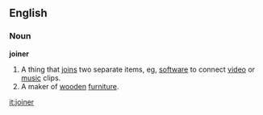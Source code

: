==English==
===Noun===
'''joiner'''
# A thing that [[join]]s two separate items, eg, [[software]] to connect [[video]] or [[music]] clips.
# A maker of [[wooden]] [[furniture]].

[[it:joiner]]
